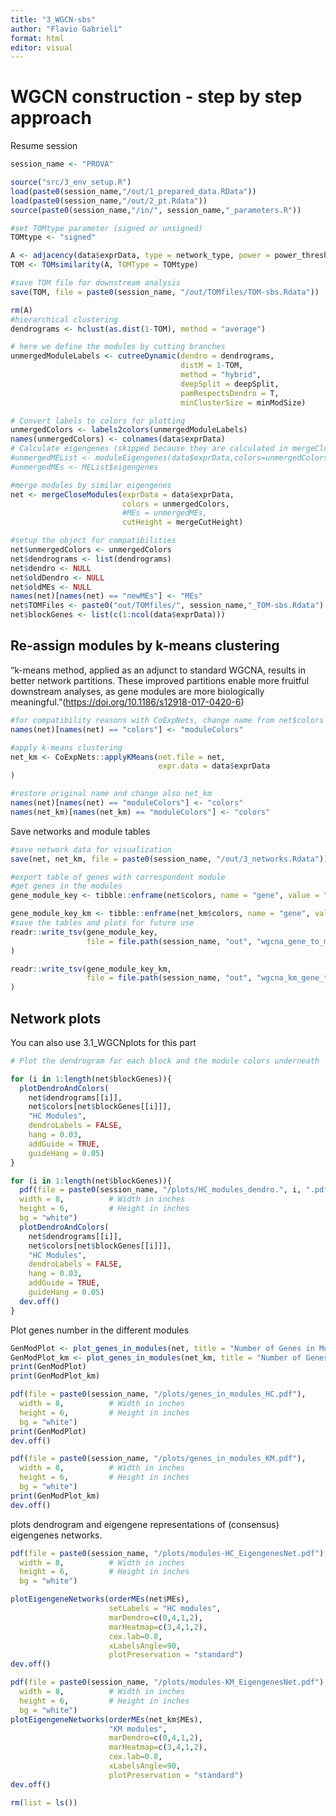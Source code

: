 ```yaml
---
title: "3_WGCN-sbs"
author: "Flavio Gabrieli"
format: html
editor: visual
---
```


# WGCN construction - step by step approach

Resume session

```r
session_name <- "PROVA"
```

```r
source("src/3_env_setup.R")
load(paste0(session_name,"/out/1_prepared_data.RData"))
load(paste0(session_name,"/out/2_pt.Rdata"))
source(paste0(session_name,"/in/", session_name,"_parameters.R"))
```

```r
#set TOMtype parameter (signed or unsigned)
TOMtype <- "signed"
```

```r
A <- adjacency(data$exprData, type = network_type, power = power_threshold)
TOM <- TOMsimilarity(A, TOMType = TOMtype)

#save TOM file for downstream analysis
save(TOM, file = paste0(session_name, "/out/TOMfiles/TOM-sbs.Rdata"))

rm(A)
#hierarchical clustering
dendrograms <- hclust(as.dist(1-TOM), method = "average")

# here we define the modules by cutting branches
unmergedModuleLabels <- cutreeDynamic(dendro = dendrograms,
                                      distM = 1-TOM,
                                      method = "hybrid",
                                      deepSplit = deepSplit,
                                      pamRespectsDendro = T,
                                      minClusterSize = minModSize)

# Convert labels to colors for plotting
unmergedColors <- labels2colors(unmergedModuleLabels)
names(unmergedColors) <- colnames(data$exprData)
# Calculate eigengenes (skipped because they are calculated in mergeCloseModules)
#unmergedMEList <- moduleEigengenes(data$exprData,colors=unmergedColors)
#unmergedMEs <- MEList$eigengenes

#merge modules by similar eigengenes
net <- mergeCloseModules(exprData = data$exprData,
                         colors = unmergedColors,
                         #MEs = unmergedMEs,
                         cutHeight = mergeCutHeight)

#setup the object for compatibilities
net$unmergedColors <- unmergedColors
net$dendrograms <- list(dendrograms)
net$dendro <- NULL
net$oldDendro <- NULL
net$oldMEs <- NULL
names(net)[names(net) == "newMEs"] <- "MEs"
net$TOMFiles <- paste0("out/TOMfiles/", session_name,"_TOM-sbs.Rdata")
net$blockGenes <- list(c(1:ncol(data$exprData)))
```

## Re-assign modules by k-means clustering

"k-means method, applied as an adjunct to standard WGCNA, results in better network partitions. These improved partitions enable more fruitful downstream analyses, as gene modules are more biologically meaningful."(<https://doi.org/10.1186/s12918-017-0420-6>)

```r
#for compatibility reasons with CoExpNets, change name from net$colors to net$moduleColors
names(net)[names(net) == "colors"] <- "moduleColors"

#apply k-means clustering
net_km <- CoExpNets::applyKMeans(net.file = net,
                                 expr.data = data$exprData
)

#restore original name and change also net_km
names(net)[names(net) == "moduleColors"] <- "colors"
names(net_km)[names(net_km) == "moduleColors"] <- "colors"
```

Save networks and module tables

```r
#save network data for visualization
save(net, net_km, file = paste0(session_name, "/out/3_networks.Rdata"))
```

```r
#export table of genes with correspondent module
#get genes in the modules
gene_module_key <- tibble::enframe(net$colors, name = "gene", value = "module")

gene_module_key_km <- tibble::enframe(net_km$colors, name = "gene", value = "module")
#save the tables and plots for future use
readr::write_tsv(gene_module_key,
                 file = file.path(session_name, "out", "wgcna_gene_to_module.tsv")
)

readr::write_tsv(gene_module_key_km,
                 file = file.path(session_name, "out", "wgcna_km_gene_to_module.tsv")
)
```

## Network plots

You can also use 3.1_WGCNplots for this part

```r
# Plot the dendrogram for each block and the module colors underneath

for (i in 1:length(net$blockGenes)){
  plotDendroAndColors(
    net$dendrograms[[i]],
    net$colors[net$blockGenes[[i]]],
    "HC Modules",
    dendroLabels = FALSE,
    hang = 0.03,
    addGuide = TRUE,
    guideHang = 0.05)
}

for (i in 1:length(net$blockGenes)){
  pdf(file = paste0(session_name, "/plots/HC_modules_dendro.", i, ".pdf"), 
  width = 8,          # Width in inches
  height = 6,         # Height in inches
  bg = "white")
  plotDendroAndColors(
    net$dendrograms[[i]],
    net$colors[net$blockGenes[[i]]],
    "HC Modules",
    dendroLabels = FALSE,
    hang = 0.03,
    addGuide = TRUE,
    guideHang = 0.05)
  dev.off()
}
```

Plot genes number in the different modules

```r
GenModPlot <- plot_genes_in_modules(net, title = "Number of Genes in Modules by HC")
GenModPlot_km <- plot_genes_in_modules(net_km, title = "Number of Genes in Modules by k-means")
print(GenModPlot)
print(GenModPlot_km)

pdf(file = paste0(session_name, "/plots/genes_in_modules_HC.pdf"), 
  width = 8,          # Width in inches
  height = 6,         # Height in inches
  bg = "white")
print(GenModPlot)
dev.off()

pdf(file = paste0(session_name, "/plots/genes_in_modules_KM.pdf"), 
  width = 8,          # Width in inches
  height = 6,         # Height in inches
  bg = "white")
print(GenModPlot_km)
dev.off()
```

plots dendrogram and eigengene representations of (consensus) eigengenes networks.

```r
pdf(file = paste0(session_name, "/plots/modules-HC_EigengenesNet.pdf"), 
  width = 8,          # Width in inches
  height = 6,         # Height in inches
  bg = "white")

plotEigengeneNetworks(orderMEs(net$MEs),
                      setLabels = "HC modules",
                      marDendro=c(0,4,1,2), 
                      marHeatmap=c(3,4,1,2),
                      cex.lab=0.8,
                      xLabelsAngle=90,
                      plotPreservation = "standard")
dev.off()

pdf(file = paste0(session_name, "/plots/modules-KM_EigengenesNet.pdf"), 
  width = 8,          # Width in inches
  height = 6,         # Height in inches
  bg = "white")
plotEigengeneNetworks(orderMEs(net_km$MEs),
                      "KM modules",
                      marDendro=c(0,4,1,2), 
                      marHeatmap=c(3,4,1,2),
                      cex.lab=0.8,
                      xLabelsAngle=90,
                      plotPreservation = "standard")
dev.off()
```

```r
rm(list = ls())
```
